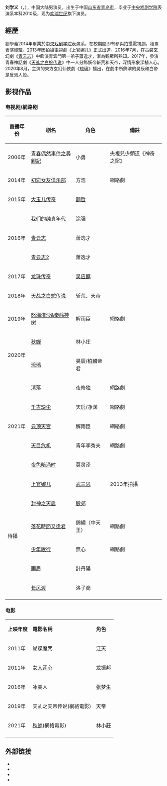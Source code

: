 {{藝人
| 姓名 = 刘学义
| 暱稱= 老劉，雕帝，學長
| 類型 = 男演员
| 羅馬拼音 = Xueyi Liu
| 國籍 = {{PRC}}
| 民族 = [[汉族|漢族]]
| 出生日期 = {{Birth date and age|1990|7|6}}
| 出生地點 = {{CHN}}[[山东省|山东省]][[青岛市|青岛市]]
| 居住地 = 
| 職業 = [[演員|演員]]
| 語言 = [[現代標準漢語|國語]]
| 母校 = [[中央戏剧学院|中央戏剧学院]]
| 活躍年代 = 2011年至今
| 經紀公司 = [[欢瑞世纪|欢瑞世纪]]
}}
'''刘学义'''（{{Lang-en|'''Xueyi Liu'''}}，{{bd|1990年|7月6日|catIdx=L刘}}），中国大陆男演员，出生于中国[[山东省|山东省]][[青岛市|青岛市]]，毕业于[[中央戏剧学院|中央戏剧学院]]表演系本科2010级，现为[[欢瑞世纪|欢瑞世纪]]旗下演员。

== 經歷 == 

劉學義2014年畢業於[[中央戏剧学院|中央戏剧学院]]表演系，在校期間即有參與拍攝電視劇，積累表演經驗。2013年因拍攝電視劇《[[上官婉儿_(2014年电视剧)|上官婉儿]]》正式出道。2016年7月，在古裝玄幻劇《[[青云志|青云志]]》中飾演青雲門第一弟子蕭逸才，漸為觀眾所熟知。2017年，參演青春神話劇《[[天乩之白蛇传说|天乩之白蛇传说]]》中一人分飾妖帝斬荒和天帝，深情形象深植人心。2020年8月，主演的東方玄幻仙俠劇《[[琉璃_(电视剧)|琉璃]]》播出，在劇中所飾演的昊辰和白帝是反派人設。

== 影视作品 ==
=== 电视剧/網路剧 ===
{| class="wikitable"
|-
! 首播年份 !! 剧名 !! 角色  !!備註
|-
| 2006年 ||[[青春偶然事件之尋親記|青春偶然事件之尋親記]]|| 小勇||央視兒少頻道《神奇之窗》
|-
| 2014年 ||[[初恋女友俱乐部|初恋女友俱乐部]]|| 方浩||網絡劇
|-
| 2015年 ||[[大玉儿传奇|大玉儿传奇]]|| [[额哲|额哲]]||
|-
|rowspan="3" |2016年 ||  [[我们的纯真年代|我们的纯真年代]] || 涂强 ||
|-
| [[青云志|青云志]] || 萧逸才    || 
|-
| [[青云志|青云志2]]|| 萧逸才|| 
|-
| 2017年 ||[[龙珠传奇|龙珠传奇]]|| [[吴应麒|吴应麒]]|| 
|-
| 2018年 ||[[天乩之白蛇传说|天乩之白蛇传说]]|| 斩荒、天帝|| 
|-
| 2019年 ||[[怒海潜沙&秦岭神树|怒海潜沙&秦岭神树]]|| 解雨臣|| 網絡劇
|-
|rowspan="2" | 2020年 || [[秋蝉_(电视剧)|秋蝉]] ||  林小庄 || 
|-
| [[琉璃_(电视剧)|琉璃]]||  昊辰/柏麟帝君 || 
|-
| rowspan="5" |  2021年 ||[[清落|清落]]|| 夜修独|| 網路劇
|-
|  [[千古玦尘|千古玦尘]]|| 天启/净渊 ||網絡劇 
|-
|  [[云顶天宫|云顶天宫]]||  解雨臣|| 網絡劇 
|-
|   [[天目危机|天目危机]]  || 青年李秀夫    || 網路劇
|-
|  [[夜色暗涌时|夜色暗涌时]]||   莫灵泽|| 
|- 
| rowspan="6" | 待播 || [[上官婉儿_(2014年电视剧)|上官婉儿]]|| [[武三思|武三思]]|| 2013年拍攝 
|-
|  [[封神之天启|封神之天启]] || [[殷郊|殷郊]]||
|-
|  [[落花時節又逢君|落花時節又逢君]]||  錦繡（中天王）||  網路劇
|-
|  [[少年歌行|少年歌行]]|| 無心 || 網路劇
|-
|  画眉||  計丹陽||
|-
|  [[长风渡|长风渡]] ||  洛子商||
|-
|}

=== 电影 ===
{| class="wikitable"
|  '''上映年度'''
|  '''電影名稱'''
|   '''角色'''
|-
|2011年 || 蝴蝶魔咒 || 江天  
|-
|2011年 ||[[女人莲心|女人莲心]]|| 龙振邦
|-
|2016年 || 冰美人 || 张梦生  
|-
|2019年 || 天乩之天帝传说(網絡電影) || 天帝  
|-
|2021年 || [[秋蝉_(电视剧)|秋蝉]](網絡電影) || 林小莊  
|-
|}

== 外部链接 ==
* {{Weibo}}
* {{imdb|9058823}}
* {{Douban people}}
* {{Mtime people|2216187}}